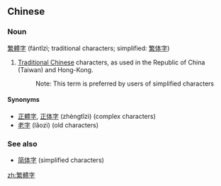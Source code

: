 ==Chinese==
===Noun===
[[繁]][[體]][[字]] (fántǐzì; traditional characters; simplified: [[繁体字]])

# [[Traditional Chinese]] characters, as used in the Republic of China (Taiwan) and Hong-Kong.
#:Note: This term is preferred by users of simplified characters

====Synonyms====
*[[正體字]], [[正体字]] (zhèngtǐzì) (complex characters)
*[[老字]] (lǎozì) (old characters)

===See also===
*[[简体字]] (simplified characters)

[[zh:繁體字]]